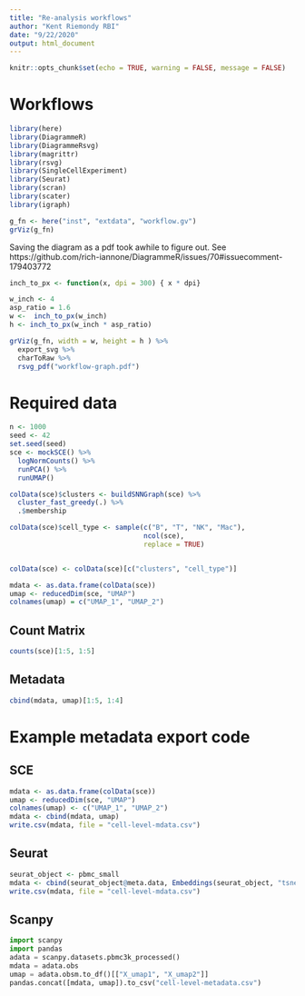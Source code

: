 ```yaml
---
title: "Re-analysis workflows"
author: "Kent Riemondy RBI"
date: "9/22/2020"
output: html_document
---
```


```r
knitr::opts_chunk$set(echo = TRUE, warning = FALSE, message = FALSE)
```

# Workflows

```r
library(here)
library(DiagrammeR)
library(DiagrammeRsvg)
library(magrittr)
library(rsvg)
library(SingleCellExperiment)
library(Seurat)
library(scran)
library(scater)
library(igraph)
```

```r
g_fn <- here("inst", "extdata", "workflow.gv")
grViz(g_fn)
```


Saving the diagram as a pdf took awhile to figure out. See https://github.com/rich-iannone/DiagrammeR/issues/70#issuecomment-179403772 


```r
inch_to_px <- function(x, dpi = 300) { x * dpi}

w_inch <- 4
asp_ratio = 1.6
w <-  inch_to_px(w_inch)
h <- inch_to_px(w_inch * asp_ratio)

grViz(g_fn, width = w, height = h ) %>% 
  export_svg %>% 
  charToRaw %>% 
  rsvg_pdf("workflow-graph.pdf")
```


# Required data

```r
n <- 1000
seed <- 42
set.seed(seed)
sce <- mockSCE() %>% 
  logNormCounts() %>% 
  runPCA() %>% 
  runUMAP()

colData(sce)$clusters <- buildSNNGraph(sce) %>% 
  cluster_fast_greedy(.) %>% 
  .$membership

colData(sce)$cell_type <- sample(c("B", "T", "NK", "Mac"), 
                                 ncol(sce),
                                 replace = TRUE)


colData(sce) <- colData(sce)[c("clusters", "cell_type")]

mdata <- as.data.frame(colData(sce))
umap <- reducedDim(sce, "UMAP")
colnames(umap) = c("UMAP_1", "UMAP_2")
```

## Count Matrix

```r
counts(sce)[1:5, 1:5]
```

## Metadata
```r
cbind(mdata, umap)[1:5, 1:4]
```

# Example metadata export code

## SCE

```r
mdata <- as.data.frame(colData(sce))
umap <- reducedDim(sce, "UMAP")
colnames(umap) <- c("UMAP_1", "UMAP_2")
mdata <- cbind(mdata, umap)
write.csv(mdata, file = "cell-level-mdata.csv")
```

## Seurat

```r
seurat_object <- pbmc_small 
mdata <- cbind(seurat_object@meta.data, Embeddings(seurat_object, "tsne"))
write.csv(mdata, file = "cell-level-mdata.csv")
```

## Scanpy


```python
import scanpy
import pandas
adata = scanpy.datasets.pbmc3k_processed()
mdata = adata.obs
umap = adata.obsm.to_df()[["X_umap1", "X_umap2"]]
pandas.concat([mdata, umap]).to_csv("cell-level-metadata.csv")
```
